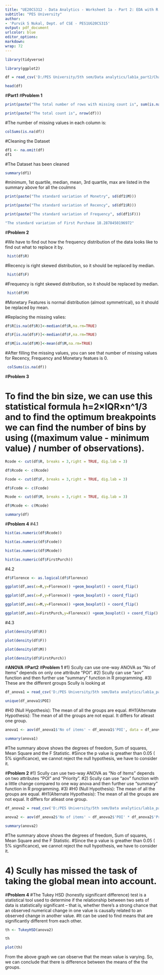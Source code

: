 ---
title: "UE20CS312 - Data Analytics - Worksheet 1a - Part 2: EDA with R | ANOVA"
subtitle: "PES University"
author:
- 'Purvik S Nukal, Dept. of CSE - PES1UG20CS315'
output: pdf_document
urlcolor: blue
editor_options:
markdown:
wrap: 72
---

```{r}
library(tidyverse)
```


```{r}
library(ggplot2)
```


```{r}
df = read_csv('D:/PES University/5th sem/Data analytics/lab1a_part2/CharlesBookClubDataset.csv')
```

```{r}
head(df)
```

#**Part1**
#**Problem 1**
```{r}
print(paste("The total number of rows with missing count is", sum(is.na(df))))
```

```{r}
print(paste("The total count is", nrow(df)))
```

#The number of missing values in each column is:
```{r}
colSums(is.na(df))
```

#Cleaning the Dataset
```{r}
df1 <- na.omit(df)
df1
```
#The Dataset has been cleaned
```{r}
summary(df1)
```
#minimum, 1st quartile, median, mean, 3rd quartile, max  are listed in the summary above for all the coulmns

```{r}
print(paste("The standard variation of Monetry", sd(df1$M)))
```

```{r}
print(paste("The standard variation of Recency", sd(df1$R)))
```

```{r}
print(paste("The standard variation of Frequency", sd(df1$F)))
```

```{r}
"The standard variation of First Purchase 18.2878450196972"
```

#**Problem 2**

#We have to find out how the frequency distribution of the data looks like to find out what to replace it by.
```{r}
 hist(df$R)
```
#Recency is right skewed distribution, so it should be replaced by median.

```{r}
 hist(df$F)
```
#Frequency is right skewed distribution, so it should be replaced by median.

```{r}
 hist(df$M)
```
#Monetary Features is normal distribution (almost symmetrical), so it should be replaced by mean.

#Replacing the missing valies:
```{r}
df$R[is.na(df$R)]<-median(df$R,na.rm=TRUE)
```

```{r}
df$F[is.na(df$F)]<-median(df$F,na.rm=TRUE)
```

```{r}
df$M[is.na(df$M)]<-mean(df$M,na.rm=TRUE)
```

#After filling the missing values, you can see that number of missing values for Recency, Frequency and Monetary featues is 0.
```{r}
 colSums(is.na(df))
```

#**Problem 3**

# To find the bin size, we can use this statistical formula h=2×IQR×n^1/3 and to find the optimum breakpoints we can find the number of bins by using ((maximum value - minimum value) / number of observations).
```{r}
Rcode <- cut(df$R, breaks = 3,right = TRUE, dig.lab = 3)
```

```{r}
df$Rcode <- c(Rcode)
```

```{r}
Fcode <- cut(df$F, breaks = 3,right = TRUE, dig.lab = 3)
```

```{r}
df$Fcode <- c(Fcode)
```

```{r}
Mcode <- cut(df$M, breaks = 3,right = TRUE, dig.lab = 3)
```

```{r}
df$Mcode <- c(Mcode)
```

```{r}
summary(df)
```
#**Problem 4**
#4.1
```{r}
hist(as.numeric(df$Rcode))
```

```{r}
hist(as.numeric(df$Fcode))
```

```{r}
hist(as.numeric(df$Mcode))
```

```{r}
hist(as.numeric(df$FirstPurch))
```

#4.2
```{r}
df$Florence <- as.logical(df$Florence)
```

```{r}
ggplot(df,aes(x=R,y=Florence)) +geom_boxplot() + coord_flip()
```

```{r}
ggplot(df,aes(x=F,y=Florence)) +geom_boxplot() + coord_flip()
```

```{r}
ggplot(df,aes(x=M,y=Florence)) +geom_boxplot() + coord_flip()
```

```{r}
ggplot(df,aes(x=FirstPurch,y=Florence)) +geom_boxplot() + coord_flip()
```

#4.3
```{r}
plot(density(df$R))
```

```{r}
plot(density(df$F))
```

```{r}
plot(density(df$M))
```

```{r}
plot(density(df$FirstPurch))
```

#**ANOVA**
#**Part2**
#**Problem 1**
#1) Scully can use one-way ANOVA as "No of Items" depends on only one attribute "POI".
#2) Scully can use "aov" function and then further use "summary" function in R programming.
#3) These are the different groups Scully is looking at

```{r}
df_anova1 = read_csv('D:/PES University/5th sem/Data analytics/lab1a_part2/Scenario 1.csv')
```

```{r}
unique(df_anova1$POI)
```

#H0 (Null Hypothesis): The mean of all the groups are equal.
#H1(Alternate Hypothesis): The mean of all the groups are not equal. It differs for atleast one group.
```{r}
anova1 <- aov(df_anova1$'No of items' ~ df_anova1$'POI', data = df_anova1)
```

```{r}
summary(anova1)
```
#The summary above shows the degrees of freedom, Sum of squares, Mean Square and the F Statistic.
#Since the p value is greather than 0.05 ( 5% significance), we cannot reject the null hypothesis, we have to consider it.


#**Problem 2**
#1) Scully can use two-way ANOVA as "No of Items" depends on two attributes "POI" and "Priority".
#2) Scully can use "aov" function with a little change compared to one way anova and then further use "summary" function in R programming.
#3) 
#H0 (Null Hypothesis): The mean of all the groups are equal.
#H1(Alternate Hypothesis): The mean of all the groups are not equal. It differs for atleast one group.

```{r}
df_anova2 = read_csv('D:/PES University/5th sem/Data analytics/lab1a_part2/Scenario 2.csv')
```
```{r}
anova2 <- aov(df_anova2$'No of items' ~ df_anova2$'POI' * df_anova2$'Priority', data = df_anova1)
```

```{r}
summary(anova2)
```
#The summary above shows the degrees of freedom, Sum of squares, Mean Square and the F Statistic.
#Since the p value is greather than 0.05 ( 5% significance), we cannot reject the null hypothesis, we have to consider it.

# 4) Scully has missed the task of taking the global mean into account.


#**Problem 4**
#The Tukey HSD (honestly significant difference) test is a statistical tool used to determine if the relationship between two sets of data is statistically significant – that is, whether there's a strong chance that an observed numerical change in one value is causally related to an observed change in another value.
#It can be used to find means that are significantly different from each other.

```{r}
th <- TukeyHSD(anova2)
```

```{r}
th
```


```{r}
plot(th)
```

From the above graph we can observe that the mean value is varying. So, we can conclude that there is difference between the means of the  the groups.